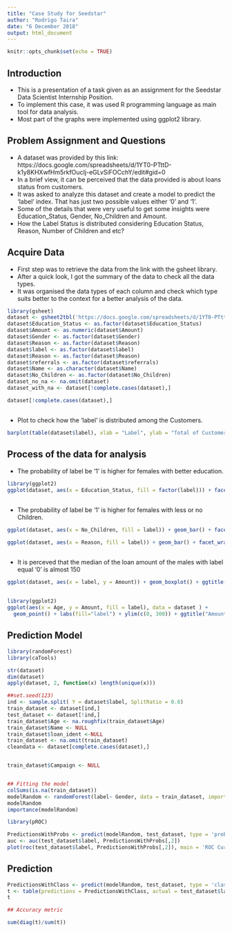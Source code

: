 ```yaml
---
title: "Case Study for Seedstar"
author: "Rodrigo Taira"
date: "6 December 2018"
output: html_document
---
```


```r
knitr::opts_chunk$set(echo = TRUE)
```



## Introduction 
- This is a presentation of a task given as an assignment for the Seedstar Data Scientist Internship Position.
- To implement this case, it was used R programming language as main tool for data analysis. 
- Most part of the graphs were implemented using ggplot2 library. 

## Problem Assignment and Questions

- A dataset was provided by this link: https://docs.google.com/spreadsheets/d/1YT0-PTttD-k1y8KHXwfHm5rkfOucIj-eGLvSiFOCchY/edit#gid=0
- In a brief view,  it can be perceived that the data provided is about loans status from customers.  
- It was asked to analyze this dataset and create a model to predict the 'label' index. That has just two possible values either '0' and '1'.  
- Some of the details that were very useful to get some insights were Education_Status, Gender, No_Children and Amount.
- How the Label Status is distributed considering Education Status, Reason, Number of Children and etc? 

## Acquire Data 

- First step was to retrieve the data from the link with the gsheet library. 
- After a quick look, I got the summary of the data to check all the data types.
- It was organised the data types of each column and check which type suits better to the context for a better analysis of the data.

```r
library(gsheet)
dataset <- gsheet2tbl('https://docs.google.com/spreadsheets/d/1YT0-PTttD-k1y8KHXwfHm5rkfOucIj-eGLvSiFOCchY/edit#gid=0')
dataset$Education_Status <- as.factor(dataset$Education_Status)
dataset$Amount <- as.numeric(dataset$Amount)
dataset$Gender <- as.factor(dataset$Gender)
dataset$Reason <- as.factor(dataset$Reason)
dataset$label <- as.factor(dataset$label)
dataset$Reason <- as.factor(dataset$Reason)
dataset$referrals <- as.factor(dataset$referrals)
dataset$Name <- as.character(dataset$Name)
dataset$No_Children <- as.factor(dataset$No_Children)
dataset_no_na <- na.omit(dataset)
dataset_with_na <- dataset[!complete.cases(dataset),]

dataset[!complete.cases(dataset),]

```

## 
- Plot to check how the 'label' is distributed among the Customers. 

```r

barplot(table(dataset$label), xlab = "Label", ylab = "Total of Customers", main = "Barplot of the Total Customers per Label")
```

## Process of the data for analysis
- The probability of label be '1' is higher for females with better education. 
```r
library(ggplot2)
ggplot(dataset, aes(x = Education_Status, fill = factor(label))) + facet_wrap(~Gender) +  stat_count(width = 0.5) + xlab("Education Status") + ylab("Total of Customers") + labs(fill="label") + ggtitle('Barplot of the Total of Customers per Education Status by Gender')
```

##
- The probability of label be '1' is higher for females with less or no Children. 

```r
ggplot(dataset, aes(x = No_Children, fill = label)) + geom_bar() + facet_wrap(~Gender) + xlab("Number of Children") + ylab("Total of Customers") + ggtitle('Barplot of the Total Customers per number of children by Gender')

ggplot(dataset, aes(x = Reason, fill = label)) + geom_bar() + facet_wrap(~Gender) + xlab("Reason") + ylab("Total of Customers") + ggtitle('Barplot of the Total Customers per Reason by Gender')
```

## 
- It is perceved that the median of the loan amount of the males with label equal '0' is almost 150
```r

ggplot(dataset, aes(x = label, y = Amount)) + geom_boxplot() + ggtitle("Boxplot of the Amount per Label Status by Gender") + facet_wrap(~Gender) + scale_y_continuous(limits = c(0,250)) 
```
## 

```r
library(ggplot2)
ggplot(aes(x = Age, y = Amount, fill = label), data = dataset ) +
  geom_point() + labs(fill="label") + ylim(c(0, 300)) + ggtitle("Amount per Age by Label")
```

## Prediction Model 

```r

library(randomForest)
library(caTools)

str(dataset)
dim(dataset)
apply(dataset, 2, function(x) length(unique(x)))

##set.seed(123)
ind <- sample.split( Y = dataset$label, SplitRatio = 0.8)
train_dataset <- dataset[ind,]
test_dataset <- dataset[!ind,]
train_dataset$Age <- na.roughfix(train_dataset$Age)
train_dataset$Name <- NULL
train_dataset$loan_ident <-NULL
train_dataset <- na.omit(train_dataset)
cleandata <- dataset[complete.cases(dataset),]


train_dataset$Campaign <- NULL


## Fitting the model 
colSums(is.na(train_dataset))
modelRandom <- randomForest(label~ Gender, data = train_dataset, importance=TRUE, proximity=TRUE)
modelRandom
importance(modelRandom)

library(pROC)

PredictionsWithProbs <- predict(modelRandom, test_dataset, type = 'prob')
auc <- auc(test_dataset$label, PredictionsWithProbs[,2])
plot(roc(test_dataset$label, PredictionsWithProbs[,2]), main = 'ROC Curve',ylab ='True positive rate' ,xlab = 'False positive rate')

```

## Prediction
```r

PredictionsWithClass <- predict(modelRandom, test_dataset, type = 'class')
t <- table(predictions = PredictionsWithClass, actual = test_dataset$label)
t

## Accuracy metric

sum(diag(t)/sum(t))



```